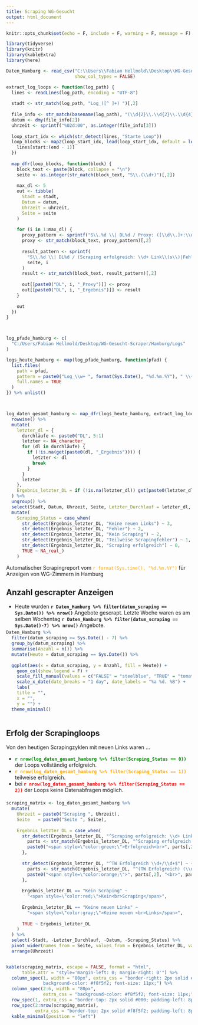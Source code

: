 ```yaml
---
title: Scraping WG-Gesucht
output: html_document
---
```


```r
knitr::opts_chunk$set(echo = F, include = F, warning = F, message = F)

library(tidyverse)
library(knitr)
library(kableExtra)
library(here)

```

```r


Daten_Hamburg <- read_csv("C:\\Users\\Fabian Hellmold\\Desktop\\WG-Gesucht-Scraper\\Hamburg\\Daten\\Analysedaten\\Analysedaten.csv",
                          show_col_types = FALSE)


```

```r


extract_log_loops <- function(log_path) {
  lines <- readLines(log_path, encoding = "UTF-8")
  
  stadt <- str_match(log_path, "Log_([^ ]+) ")[,2]
  
  file_info <- str_match(basename(log_path), "(\\d{2}\\.\\d{2}\\.\\d{4}) \\{(\\d{1,2})\\}\\.txt")
  datum <- dmy(file_info[2])
  uhrzeit <- sprintf("%02d:00", as.integer(file_info[3]))
  
  loop_start_idx <- which(str_detect(lines, "Starte Loop"))
  loop_blocks <- map2(loop_start_idx, lead(loop_start_idx, default = length(lines)), \(start, end) {
    lines[start:(end - 1)]
  })
  
  map_dfr(loop_blocks, function(block) {
    block_text <- paste(block, collapse = "\n")
    seite <- as.integer(str_match(block_text, "S\\.(\\d+)")[,2])
    
    max_dl <- 5
    out <- tibble(
      Stadt = stadt,
      Datum = datum,
      Uhrzeit = uhrzeit,
      Seite = seite
    )
    
    for (i in 1:max_dl) {
      proxy_pattern <- sprintf("S\\.%d \\| DL%d / Proxy: ([\\d\\.]+:\\d+)", seite, i)
      proxy <- str_match(block_text, proxy_pattern)[,2]
      
      result_pattern <- sprintf(
        "S\\.%d \\| DL%d / (Scraping erfolgreich: \\d+ Link\\(s\\)|Fehler: .+|Keine neuen Links|Kein Scraping|Teilweise Scrapingfehler: .+)",
        seite, i
      )
      result <- str_match(block_text, result_pattern)[,2]
      
      out[[paste0("DL", i, "_Proxy")]] <- proxy
      out[[paste0("DL", i, "_Ergebnis")]] <- result
    }
    
    out
  })
}



log_pfade_hamburg <- c(
  "C:/Users/Fabian Hellmold/Desktop/WG-Gesucht-Scraper/Hamburg/Logs"
)

logs_heute_hamburg <- map(log_pfade_hamburg, function(pfad) {
  list.files(
    path = pfad,
    pattern = paste0("Log_\\w+ ", format(Sys.Date(), "%d.%m.%Y"), " \\{\\d+\\}\\.txt"),
    full.names = TRUE
  )
}) %>% unlist()



log_daten_gesamt_hamburg <- map_dfr(logs_heute_hamburg, extract_log_loops) %>%
  rowwise() %>%
  mutate(
    letzter_dl = {
      durchläufe <- paste0("DL", 5:1)
      letzter <- NA_character_
      for (dl in durchläufe) {
        if (!is.na(get(paste0(dl, "_Ergebnis")))) {
          letzter <- dl
          break
        }
      }
      letzter
    },
    Ergebnis_letzter_DL = if (!is.na(letzter_dl)) get(paste0(letzter_dl, "_Ergebnis")) else NA_character_
  ) %>%
  ungroup() %>%
  select(Stadt, Datum, Uhrzeit, Seite, Letzter_Durchlauf = letzter_dl, Ergebnis_letzter_DL) %>%
  mutate(
    Scraping_Status = case_when(
      str_detect(Ergebnis_letzter_DL, "Keine neuen Links") ~ 3,
      str_detect(Ergebnis_letzter_DL, "Fehler") ~ 2,
      str_detect(Ergebnis_letzter_DL, "Kein Scraping") ~ 2,
      str_detect(Ergebnis_letzter_DL, "Teilweise Scrapingfehler") ~ 1,
      str_detect(Ergebnis_letzter_DL, "Scraping erfolgreich") ~ 0,
      TRUE ~ NA_real_)
    ) 


```

Automatischer Scrapingreport vom [`r format(Sys.time(), "%d.%m.%Y")`]{style="color: orange;"} für Anzeigen von WG-Zimmern in Hamburg <br>

## Anzahl gescrapter Anzeigen

-   Heute wurden **`r Daten_Hamburg %>% filter(datum_scraping == Sys.Date()) %>% nrow()`** Angebote gescrapt. Letzte Woche waren es am selben Wochentag **`r Daten_Hamburg %>% filter(datum_scraping == Sys.Date()-7) %>% nrow()`** Angebote. 

<div style="margin-bottom: -10px;"></div>

```r

Daten_Hamburg %>%
  filter(datum_scraping >= Sys.Date() - 7) %>%
  group_by(datum_scraping) %>%
  summarise(Anzahl = n()) %>%
  mutate(Heute = datum_scraping == Sys.Date()) %>%
  
  ggplot(aes(x = datum_scraping, y = Anzahl, fill = Heute)) +
    geom_col(show.legend = F) +
    scale_fill_manual(values = c("FALSE" = "steelblue", "TRUE" = "tomato")) +
    scale_x_date(date_breaks = "1 day", date_labels = "%a %d. %B") +
    labs(
    title = "",
    x = "",
    y = "") +
  theme_minimal()
  
```

## Erfolg der Scrapingloops

Von den heutigen Scrapingzyklen mit neuen Links waren ...
<div style="margin-bottom: -0px;"></div>

-   [**`r nrow(log_daten_gesamt_hamburg %>% filter(Scraping_Status == 0))`**]{style="color: green;"} der Loops vollständig erfolgreich.
-   [**`r nrow(log_daten_gesamt_hamburg %>% filter(Scraping_Status == 1))`**]{style="color: orange;"} teilweise erfolgreich.
-   bei [**`r nrow(log_daten_gesamt_hamburg %>% filter(Scraping_Status == 2))`**]{style="color: red;"} der Loops keine Datenabfragen möglich.

<div style="margin-bottom: 20px;"></div>

```r

scraping_matrix <- log_daten_gesamt_hamburg %>%
  mutate(
    Uhrzeit = paste0("Scraping ", Uhrzeit),
    Seite   = paste0("Seite ", Seite),
    
    Ergebnis_letzter_DL = case_when(
      str_detect(Ergebnis_letzter_DL, "^Scraping erfolgreich: \\d+ Link\\(s\\)$") ~ {
        parts <- str_match(Ergebnis_letzter_DL, "^Scraping erfolgreich: (\\d+) Link\\(s\\)$")
        paste0("<span style=\"color:green;\">Erfolgreich<br>", parts[,2], " Link(s)</span>")
      },
      
      str_detect(Ergebnis_letzter_DL, "^TW Erfolgreich \\d+/\\d+$") ~ {
        parts <- str_match(Ergebnis_letzter_DL, "^(TW Erfolgreich) (\\d+/\\d+)$")
        paste0("<span style=\"color:orange;\">", parts[,2], "<br>", parts[,3], "</span>")
      },
      
      Ergebnis_letzter_DL == "Kein Scraping" ~ 
        "<span style=\"color:red;\">Kein<br>Scraping</span>",
      
      Ergebnis_letzter_DL == "Keine neuen Links" ~ 
        "<span style=\"color:gray;\">Keine neuen <br>Links</span>",
      
      TRUE ~ Ergebnis_letzter_DL
    )
  ) %>%
  select(-Stadt, -Letzter_Durchlauf, -Datum, -Scraping_Status) %>%
  pivot_wider(names_from = Seite, values_from = Ergebnis_letzter_DL, values_fill = "-") %>%
  arrange(Uhrzeit)


kable(scraping_matrix, escape = FALSE, format = "html",
      table.attr = "style='margin-left: 0; margin-right: 0'") %>%
  column_spec(1, width = "80px", extra_css = "border-right: 2px solid #000; padding-left: 8px;
              background-color: #f8f5f2; font-size: 11px;") %>% 
  column_spec(2:6, width = "80px",
              extra_css = "background-color: #f8f5f2; font-size: 11px;") %>% 
  row_spec(1, extra_css = "border-top: 2px solid #000; padding-left: 8px; line-height: 1.35;") %>% 
  row_spec(2:nrow(scraping_matrix),
           extra_css = "border-top: 2px solid #f8f5f2; padding-left: 8px; line-height: 1.35;") %>%
  kable_minimal(position = "left")


```

<br>
